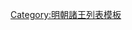 {{ming|title=明朝長樂國諸王|ed=長樂國|head=[[嘉靖]]十二年（[[1533年]]）封。|
{{ming/title}}
{{ming/list|長樂康懿王|[[朱融焞]]|朱旭櫏、庶五子|[[1533年]]—[[1564年]]|嘉靖十二年封。四十三年薨。}}
{{ming/list|長樂榮安王|[[朱謨㘰]]|朱融焞、嫡一子|[[1570年]]—[[1607年]]|[[隆庆 (明朝)|隆慶]]四年襲封。[[萬曆]]三十五年薨。}}
{{ming/list|長樂長子|[[朱朗𰢞|朱朗{{僻字|𰢞|⿺瓜金}}]]|朱謨㘰、嫡一子||萬曆二十三年封長子。三十五年未襲卒。}}
{{ming/list|長樂王|[[朱璟𣹫]]|朱朗{{僻字|𰢞|⿺瓜金}}、庶一子|[[1611年]]—？年|萬曆三十九年襲封。}}
}}<noinclude>
[[Category:明朝諸王列表模板]]
</noinclude>